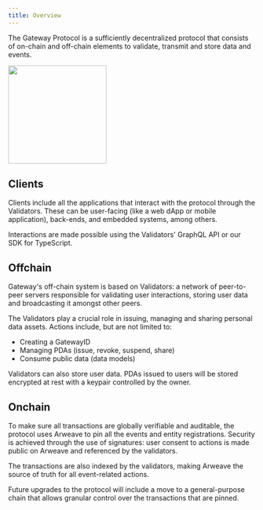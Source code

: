 ```yaml
---
title: Overview
---
```


The Gateway Protocol is a sufficiently decentralized protocol that consists of on-chain and off-chain elements to validate, transmit and store data and events.

<img height="200" src="/assets/gateway-network/gateway-architecture.png" />

## Clients

Clients include all the applications that interact with the protocol through the Validators. These can be user-facing (like a web dApp or mobile application), back-ends, and embedded systems, among others.

Interactions are made possible using the Validators' GraphQL API or our SDK for TypeScript.

## Offchain

Gateway's off-chain system is based on Validators: a network of peer-to-peer servers responsible for validating user interactions, storing user data and broadcasting it amongst other peers.

The Validators play a crucial role in issuing, managing and sharing personal data assets. Actions include, but are not limited to:

- Creating a GatewayID
- Managing PDAs (issue, revoke, suspend, share)
- Consume public data (data models)

Validators can also store user data. PDAs issued to users will be stored encrypted at rest with a keypair controlled by the owner.

## Onchain

To make sure all transactions are globally verifiable and auditable, the protocol uses Arweave to pin all the events and entity registrations. Security is achieved through the use of signatures: user consent to actions is made public on Arweave and referenced by the validators.

The transactions are also indexed by the validators, making Arweave the source of truth for all event-related actions.

Future upgrades to the protocol will include a move to a general-purpose chain that allows granular control over the transactions that are pinned.
